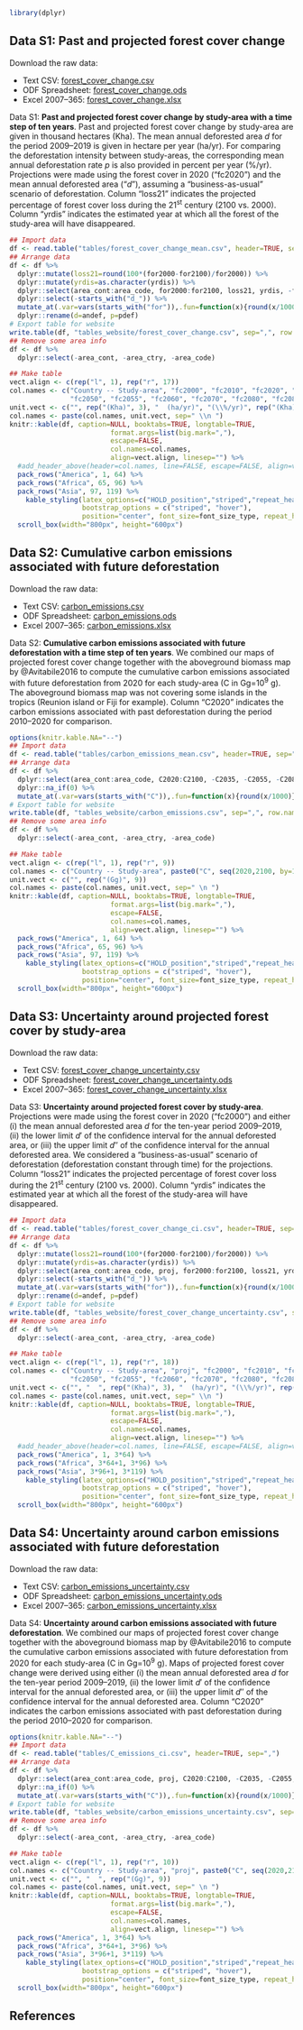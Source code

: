 
```r
library(dplyr)
```

<!------------------------------>
<!-- Forest cover projections -->
<!------------------------------>

## Data S1: Past and projected forest cover change

Download the raw data:

* Text CSV: [forest_cover_change.csv](forest_cover_change.csv)
* ODF Spreadsheet: [forest_cover_change.ods](forest_cover_change.ods)
* Excel 2007--365: [forest_cover_change.xlsx](forest_cover_change.xlsx)

Data S1: **Past and projected forest cover change by study-area with a time step of ten years**. Past and projected forest cover change by study-area are given in thousand hectares (Kha). The mean annual deforested area $d$ for the period 2009--2019 is given in hectare per year (ha/yr). For comparing the deforestation intensity between study-areas, the corresponding mean annual deforestation rate $p$ is also provided in percent per year (%/yr). Projections were made using the forest cover in 2020 ("fc2020") and the mean annual deforested area ("$d$"), assuming a "business-as-usual" scenario of deforestation. Column "loss21" indicates the projected percentage of forest cover loss during the 21^st^ century (2100 vs. 2000). Column "yrdis" indicates the estimated year at which all the forest of the study-area will have disappeared.\vspace{0.5cm}

```r
## Import data
df <- read.table("tables/forest_cover_change_mean.csv", header=TRUE, sep=",")
## Arrange data
df <- df %>%
  dplyr::mutate(loss21=round(100*(for2000-for2100)/for2000)) %>%
  dplyr::mutate(yrdis=as.character(yrdis)) %>%
  dplyr::select(area_cont:area_code, for2000:for2100, loss21, yrdis, -for2005, -for2015, -for2035) %>%
  dplyr::select(-starts_with("d_")) %>%
  mutate_at(.var=vars(starts_with("for")),.fun=function(x){round(x/1000)}) %>%
  dplyr::rename(d=andef, p=pdef)
# Export table for website
write.table(df, "tables_website/forest_cover_change.csv", sep=",", row.names=FALSE)
## Remove some area info
df <- df %>%
  dplyr::select(-area_cont, -area_ctry, -area_code)

## Make table
vect.align <- c(rep("l", 1), rep("r", 17))
col.names <- c("Country -- Study-area", "fc2000", "fc2010", "fc2020", "$d$", "$p$", "fc2030", "fc2040",
               "fc2050", "fc2055", "fc2060", "fc2070", "fc2080", "fc2085", "fc2090", "fc2100", "loss21", "yrdis")
unit.vect <- c("", rep("(Kha)", 3), "  (ha/yr)", "(\\%/yr)", rep("(Kha)", 10), "(\\%)", " ")
col.names <- paste(col.names, unit.vect, sep=" \\n ")
knitr::kable(df, caption=NULL, booktabs=TRUE, longtable=TRUE,
                         format.args=list(big.mark=","),
                         escape=FALSE,
                         col.names=col.names,
                         align=vect.align, linesep="") %>%
  #add_header_above(header=col.names, line=FALSE, escape=FALSE, align=vect.align) %>%
  pack_rows("America", 1, 64) %>%
  pack_rows("Africa", 65, 96) %>%
  pack_rows("Asia", 97, 119) %>%
	kable_styling(latex_options=c("HOLD_position","striped","repeat_header"), full_width=full_width_type,
	              bootstrap_options = c("striped", "hover"),
	              position="center", font_size=font_size_type, repeat_header_method="replace") %>%
  scroll_box(width="800px", height="600px")
```

<!---------------------------------------------------->
<!-- Carbon emissions associated with deforestation -->
<!---------------------------------------------------->

## Data S2: Cumulative carbon emissions associated with future deforestation

Download the raw data:

* Text CSV: [carbon_emissions.csv](carbon_emissions.csv)
* ODF Spreadsheet: [carbon_emissions.ods](carbon_emissions.ods)
* Excel 2007--365: [carbon_emissions.xlsx](carbon_emissions.xlsx)

Data S2: **Cumulative carbon emissions associated with future deforestation with a time step of ten years**. We combined our maps of projected forest cover change together with the aboveground biomass map by @Avitabile2016 to compute the cumulative carbon emissions associated with future deforestation from 2020 for each study-area (C in Gg=10^9^ g). The aboveground biomass map was not covering some islands in the tropics (Reunion island or Fiji for example). Column "C2020" indicates the carbon emissions associated with past deforestation during the period 2010--2020 for comparison.\vspace{0.5cm}

```r
options(knitr.kable.NA="--")
## Import data
df <- read.table("tables/carbon_emissions_mean.csv", header=TRUE, sep=",")
## Arrange data
df <- df %>%
  dplyr::select(area_cont:area_code, C2020:C2100, -C2035, -C2055, -C2085) %>%
  dplyr::na_if(0) %>%
  mutate_at(.var=vars(starts_with("C")),.fun=function(x){round(x/1000)})
# Export table for website
write.table(df, "tables_website/carbon_emissions.csv", sep=",", row.names=FALSE)
## Remove some area info
df <- df %>%
  dplyr::select(-area_cont, -area_ctry, -area_code)

## Make table
vect.align <- c(rep("l", 1), rep("r", 9))
col.names <- c("Country -- Study-area", paste0("C", seq(2020,2100, by=10)))
unit.vect <- c("", rep("(Gg)", 9))
col.names <- paste(col.names, unit.vect, sep=" \n ")
knitr::kable(df, caption=NULL, booktabs=TRUE, longtable=TRUE,
                         format.args=list(big.mark=","),
                         escape=FALSE,
                         col.names=col.names,
                         align=vect.align, linesep="") %>%
  pack_rows("America", 1, 64) %>%
  pack_rows("Africa", 65, 96) %>%
  pack_rows("Asia", 97, 119) %>%
	kable_styling(latex_options=c("HOLD_position","striped","repeat_header"), full_width=full_width_type,
	              bootstrap_options = c("striped", "hover"),
	              position="center", font_size=font_size_type, repeat_header_method="replace") %>%
  scroll_box(width="800px", height="600px")
```

<!---------------------------------------------------->
<!-- Uncertainty -->
<!---------------------------------------------------->

## Data S3: Uncertainty around projected forest cover by study-area

Download the raw data:

* Text CSV: [forest_cover_change_uncertainty.csv](forest_cover_change_uncertainty.csv)
* ODF Spreadsheet: [forest_cover_change_uncertainty.ods](forest_cover_change_uncertainty.ods)
* Excel 2007--365: [forest_cover_change_uncertainty.xlsx](forest_cover_change_uncertainty.xlsx)

Data S3: **Uncertainty around projected forest cover by study-area**. Projections were made using the forest cover in 2020 ("fc2000") and either (i) the mean annual deforested area $d$ for the ten-year period 2009--2019, (ii) the lower limit $d'$ of the confidence interval for the annual deforested area, or (iii) the upper limit $d''$ of the confidence interval for the annual deforested area. We considered a "business-as-usual" scenario of deforestation (deforestation constant through time) for the projections. Column "loss21" indicates the projected percentage of forest cover loss during the 21^st^ century (2100 vs. 2000). Column "yrdis" indicates the estimated year at which all the forest of the study-area will have disappeared.\vspace{0.5cm}

```r
## Import data
df <- read.table("tables/forest_cover_change_ci.csv", header=TRUE, sep=",")
## Arrange data
df <- df %>%
  dplyr::mutate(loss21=round(100*(for2000-for2100)/for2000)) %>%
  dplyr::mutate(yrdis=as.character(yrdis)) %>%
  dplyr::select(area_cont:area_code, proj, for2000:for2100, loss21, yrdis, -for2005, -for2015, -for2035) %>%
  dplyr::select(-starts_with("d_")) %>%
  mutate_at(.var=vars(starts_with("for")),.fun=function(x){round(x/1000)}) %>%
  dplyr::rename(d=andef, p=pdef)
# Export table for website
write.table(df, "tables_website/forest_cover_change_uncertainty.csv", sep=",", row.names=FALSE)
## Remove some area info
df <- df %>%
  dplyr::select(-area_cont, -area_ctry, -area_code)

## Make table
vect.align <- c(rep("l", 1), rep("r", 18))
col.names <- c("Country -- Study-area", "proj", "fc2000", "fc2010", "fc2020", "$d$", "$p$", "fc2030", "fc2040",
               "fc2050", "fc2055", "fc2060", "fc2070", "fc2080", "fc2085", "fc2090", "fc2100", "loss21", "yrdis")
unit.vect <- c("", "  ", rep("(Kha)", 3), "  (ha/yr)", "(\\%/yr)", rep("(Kha)", 10), "(\\%)", " ")
col.names <- paste(col.names, unit.vect, sep=" \\n ")
knitr::kable(df, caption=NULL, booktabs=TRUE, longtable=TRUE,
                         format.args=list(big.mark=","),
                         escape=FALSE,
                         col.names=col.names,
                         align=vect.align, linesep="") %>%
  #add_header_above(header=col.names, line=FALSE, escape=FALSE, align=vect.align) %>%
  pack_rows("America", 1, 3*64) %>%
  pack_rows("Africa", 3*64+1, 3*96) %>%
  pack_rows("Asia", 3*96+1, 3*119) %>%
	kable_styling(latex_options=c("HOLD_position","striped","repeat_header"), full_width=full_width_type,
	              bootstrap_options = c("striped", "hover"),
	              position="center", font_size=font_size_type, repeat_header_method="replace") %>%
  scroll_box(width="800px", height="600px")
```

## Data S4: Uncertainty around carbon emissions associated with future deforestation

Download the raw data:

* Text CSV: [carbon_emissions_uncertainty.csv](carbon_emissions_uncertainty.csv)
* ODF Spreadsheet: [carbon_emissions_uncertainty.ods](carbon_emissions_uncertainty.ods)
* Excel 2007--365: [carbon_emissions_uncertainty.xlsx](carbon_emissions_uncertainty.xlsx)

Data S4: **Uncertainty around carbon emissions associated with future deforestation**. We combined our maps of projected forest cover change together with the aboveground biomass map by @Avitabile2016 to compute the cumulative carbon emissions associated with future deforestation from 2020 for each study-area (C in Gg=10^9^ g). Maps of projected forest cover change were derived using either (i) the mean annual deforested area $d$ for the ten-year period 2009--2019, (ii) the lower limit $d'$ of the confidence interval for the annual deforested area, or (iii) the upper limit $d''$ of the confidence interval for the annual deforested area. Column "C2020" indicates the carbon emissions associated with past deforestation during the period 2010--2020 for comparison.\vspace{0.5cm}

```r
options(knitr.kable.NA="--")
## Import data
df <- read.table("tables/C_emissions_ci.csv", header=TRUE, sep=",")
## Arrange data
df <- df %>%
  dplyr::select(area_cont:area_code, proj, C2020:C2100, -C2035, -C2055, -C2085) %>%
  dplyr::na_if(0) %>%
  mutate_at(.var=vars(starts_with("C")),.fun=function(x){round(x/1000)})
# Export table for website
write.table(df, "tables_website/carbon_emissions_uncertainty.csv", sep=",", row.names=FALSE)
## Remove some area info
df <- df %>%
  dplyr::select(-area_cont, -area_ctry, -area_code)

## Make table
vect.align <- c(rep("l", 1), rep("r", 10))
col.names <- c("Country -- Study-area", "proj", paste0("C", seq(2020,2100, by=10)))
unit.vect <- c("", "  ", rep("(Gg)", 9))
col.names <- paste(col.names, unit.vect, sep=" \n ")
knitr::kable(df, caption=NULL, booktabs=TRUE, longtable=TRUE,
                         format.args=list(big.mark=","),
                         escape=FALSE,
                         col.names=col.names,
                         align=vect.align, linesep="") %>%
  pack_rows("America", 1, 3*64) %>%
  pack_rows("Africa", 3*64+1, 3*96) %>%
  pack_rows("Asia", 3*96+1, 3*119) %>%
	kable_styling(latex_options=c("HOLD_position","striped","repeat_header"), full_width=full_width_type,
	              bootstrap_options = c("striped", "hover"),
	              position="center", font_size=font_size_type, repeat_header_method="replace") %>%
  scroll_box(width="800px", height="600px")
```

<!----------------->
<!-- References  -->
<!----------------->

## References
